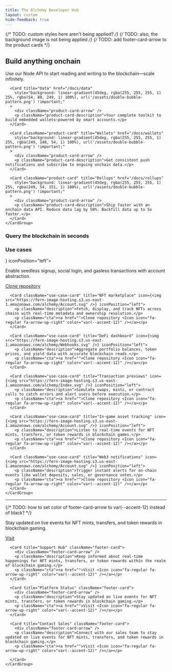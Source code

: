 ```yaml
---
title: The Alchemy Developer Hub
layout: custom
hide-feedback: true
---
```


<style>
{`
    /* Hide all anchor links on the homepage */
  [data-radix-popper-content-wrapper]:has(span[id^="radix-"]) {
    display: none !important;
  }
`}
</style>

{/* TODO: custom styles here aren't being applied? */}
{/* TODO: also, the background image is not being applied */}
{/* TODO: add footer-card-arrow to the product cards */}

<div className="content">
  <div className="products">
    <h2 data-state="closed">Build anything onchain</h2>
    <CardGroup cols={2}>
      <Card className="product-card" title="Node" href="/docs/node"
        style="background: linear-gradient(45deg, rgba(255, 255, 255, 1) 25%, rgba(236, 54, 249, 1) 100%), url('/assets/double-bubble-pattern.png') !important;"
      >
        <div className="product-card-arrow" />
        <p className="product-card-description">Use our Node API to start reading and writing to the blockchain—scale infinitely.</p>
      </Card>

      <Card title="Data" href="/docs/data"
        style="background: linear-gradient(45deg, rgba(255, 255, 255, 1) 25%, rgba(54, 80, 249, 1) 100%), url('/assets/double-bubble-pattern.png') !important;"
      >
        <div className="product-card-arrow" />
        <p className="product-card-description">Your complete toolkit to build embedded wallets—powered by smart accounts.</p>
      </Card>

      <Card className="product-card" title="Wallets" href="/docs/wallets"
        style="background: linear-gradient(45deg, rgba(255, 255, 255, 1) 25%, rgba(249, 148, 54, 1) 100%), url('/assets/double-bubble-pattern.png') !important;"
      >
        <div className="product-card-arrow" />
        <p className="product-card-description">Get consistent push notifications and subscribe to ongoing onchain data.</p>
      </Card>

      <Card className="product-card" title="Rollups" href="/docs/rollups"
        style="background: linear-gradient(45deg, rgba(255, 255, 255, 1) 25%, rgba(249, 54, 151, 1) 100%), url('/assets/double-bubble-pattern.png') !important;"
      >
        <div className="product-card-arrow" />
        <p className="product-card-description">Ship faster with an onchain data API. Reduce data lag by 50%. Backfill data up to 5x faster.</p>
      </Card>
    </CardGroup>
  </div>

  <div className="homepage-code-block">
    <h3 className="code-block-title">Query the blockchain in seconds</h3>
    <EndpointRequestSnippet endpoint="GET /v3/{apiKey}/getNFTsForCollection" />
  </div>

  <div className="use-cases">
    <h3>Use cases</h3>
    <CardGroup cols={2}>
      <Card className="use-case-card" title="Crypto wallet onboarding" icon={<img src="https://fern-image-hosting.s3.us-east-1.amazonaws.com/alchemy/Supernode.svg" />} iconPosition="left">
        <p className="description">Enable seedless signup, social login, and gasless transactions with account abstraction.</p>
        <p className="cta"><a href="">Clone repository <Icon icon="fa-regular fa-arrow-up-right" color="var(--accent-12)" /></a></p>
      </Card>

      <Card className="use-case-card" title="NFT marketplace" icon={<img src="https://fern-image-hosting.s3.us-east-1.amazonaws.com/alchemy/Account.svg" />} iconPosition="left">
        <p className="description">Fetch, display, and track NFTs across chains with real-time metadata and ownership resolution.</p>
        <p className="cta"><a href="">Clone repository <Icon icon="fa-regular fa-arrow-up-right" color="var(--accent-12)" /></a></p>
      </Card>

      <Card className="use-case-card" title="DeFi dashboard" icon={<img src="https://fern-image-hosting.s3.us-east-1.amazonaws.com/alchemy/Webhooks.svg" />} iconPosition="left">
        <p className="description">Aggregate portfolio balances, token prices, and yield data with accurate blockchain reads.</p>
        <p className="cta"><a href="">Clone repository <Icon icon="fa-regular fa-arrow-up-right" color="var(--accent-12)" /></a></p>
      </Card>

      <Card className="use-case-card" title="Transaction previews" icon={<img src="https://fern-image-hosting.s3.us-east-1.amazonaws.com/alchemy/Index.svg" />} iconPosition="left">
        <p className="description">Simulate swaps, mints, or contract calls to catch errors and alert users before execution.</p>
        <p className="cta"><a href="">Clone repository <Icon icon="fa-regular fa-arrow-up-right" color="var(--accent-12)" /></a></p>
      </Card>

      <Card className="use-case-card" title="In-game asset tracking" icon={<img src="https://fern-image-hosting.s3.us-east-1.amazonaws.com/alchemy/Account.svg" />} iconPosition="left">
        <p className="description">Listen to real-time events for NFT mints, transfers, or token rewards in blockchain games.</p>
        <p className="cta"><a href="">Clone repository <Icon icon="fa-regular fa-arrow-up-right" color="var(--accent-12)" /></a></p>
      </Card>

      <Card className="use-case-card" title="Web3 notifications" icon={<img src="https://fern-image-hosting.s3.us-east-1.amazonaws.com/alchemy/Account.svg" />} iconPosition="left">
        <p className="description">Trigger instant alerts for on-chain events like wallet deposits, sales, or governance votes.</p>
        <p className="cta"><a href="">Clone repository <Icon icon="fa-regular fa-arrow-up-right" color="var(--accent-12)" /></a></p>
      </Card>
    </CardGroup>
  </div>
  <hr/>
  <div className="footer">
  {/* TODO: how to set color of footer-card-arrow to var(--accent-12) instead of black? */}
    <CardGroup cols={4}>
      <Card title="Alchemy University" className="footer-card">
        <div className="footer-card-arrow" />
        <p className="description">Stay updated on live events for NFT mints, transfers, and token rewards in blockchain gaming.</p>
        <p className="cta"><a href="">Visit <Icon icon="fa-regular fa-arrow-up-right" color="var(--accent-12)" /></a></p>
      </Card>

      <Card title="Support Hub" className="footer-card">
        <div className="footer-card-arrow" />
        <p className="description">Keep informed about real-time happenings for NFT mints, transfers, or token rewards within the realm of blockchain gaming.</p>
        <p className="cta"><a href="">Visit <Icon icon="fa-regular fa-arrow-up-right" color="var(--accent-12)" /></a></p>
      </Card>

      <Card title="Platform Status" className="footer-card">
        <div className="footer-card-arrow" />
        <p className="description">Stay updated on live events for NFT mints, transfers, or token rewards in blockchain gaming.</p>
        <p className="cta"><a href="">Visit <Icon icon="fa-regular fa-arrow-up-right" color="var(--accent-12)" /></a></p>
      </Card>

      <Card title="Contact Sales" className="footer-card">
        <div className="footer-card-arrow" />
        <p className="description">Connect with our sales team to stay updated on live events for NFT mints, transfers, and token rewards in blockchain gaming.</p>
        <p className="cta"><a href="">Visit <Icon icon="fa-regular fa-arrow-up-right" color="var(--accent-12)" /></a></p>

      </Card>
    </CardGroup>
  </div>
</div>
